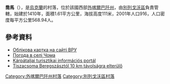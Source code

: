 {{coord|48|8|8|N|22|37|59|E|scale:30000|display=title}}

'''喬馬'''（{{lang-uk|Чома}}），是[[烏克蘭|烏克蘭]]的村落，位於該國西部[[外喀爾巴阡州|外喀爾巴阡州]]，由[[別列戈沃區|別列戈沃區]]負責管轄，始建於1410年，面積1.61平方公里，海拔高度111米，2001年人口916，人口密度每平方公里568.94人。

==參考資料==
* [http://w1.c1.rada.gov.ua/pls/z7503/A005?rdat1=20.09.2015&rf7571=10980 Облікова картка на сайті ВРУ]
* [http://weather.in.ua/ua/zakarpatskaja/28473 Погода в селі Чома]{{Wayback|url=http://weather.in.ua/ua/zakarpatskaja/28473 |date=20111221170520 }}
* [http://www.karpataljaturizmus.hu/index.php?p=h&a=112 Kárpátaljai turisztikai információs portál]{{Wayback|url=http://www.karpataljaturizmus.hu/index.php?p=h&a=112 |date=20180310010042 }}
* [http://www.karpatinfo.net/uticel/tiszacsoma-csoma Tiszacsoma Beregszásztól 10 km távolságra elterülő]{{Dead link}}

{{DEFAULTSORT:Чома}}

[[Category:外喀爾巴阡州村落|Category:外喀爾巴阡州村落]]
[[Category:別列戈沃區村落|Category:別列戈沃區村落]]


{{Zakarpattia-geo-stub}}